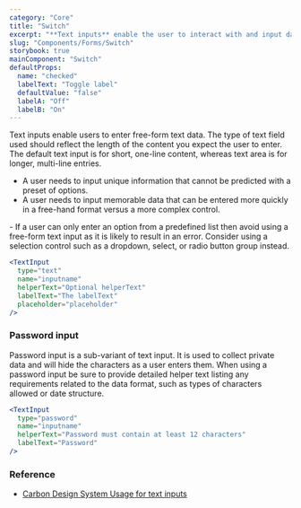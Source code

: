 ```yaml
---
category: "Core"
title: "Switch"
excerpt: "**Text inputs** enable the user to interact with and input data. Use when the application requires long-form content from the user."
slug: "Components/Forms/Switch"
storybook: true
mainComponent: "Switch"
defaultProps:
  name: "checked"
  labelText: "Toggle label"
  defaultValue: "false"
  labelA: "Off"
  labelB: "On"
---
```


Text inputs enable users to enter free-form text data. The type of text field used should reflect the length of the content you expect the user to enter. The default text input is for short, one-line content, whereas text area is for longer, multi-line entries.

<DoUse>
  
- A user needs to input unique information that cannot be predicted with a preset of options.
- A user needs to input memorable data that can be entered more quickly in a free-hand format versus a more complex control.

</DoUse>

<DoNotUse>
  - If a user can only enter an option from a predefined list then avoid using a
  free-form text input as it is likely to result in an error. Consider using a
  selection control such as a dropdown, select, or radio button group instead.
</DoNotUse>

```jsx live
<TextInput
  type="text"
  name="inputname"
  helperText="Optional helperText"
  labelText="The labelText"
  placeholder="placeholder"
/>
```

### Password input

Password input is a sub-variant of text input. It is used to collect private data and will hide the characters as a user enters them. When using a password input be sure to provide detailed helper text listing any requirements related to the data format, such as types of characters allowed or date structure.

```jsx live
<TextInput
  type="password"
  name="inputname"
  helperText="Password must contain at least 12 characters"
  labelText="Password"
/>
```

### Reference

- [Carbon Design System Usage for text inputs](https://next.carbondesignsystem.com/components/text-input)
